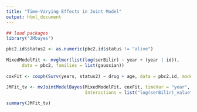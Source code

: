 ```yaml
---
title: "Time-Varying Effects in Joint Model"
output: html_document
---
```



```r

## load packages
library("JMbayes")

pbc2.id$status2 <- as.numeric(pbc2.id$status != "alive")
 
MixedModelFit <- mvglmer(list(log(serBilir) ~ year + (year | id)), 
      data = pbc2, families = list(gaussian))
 
coxFit <- coxph(Surv(years, status2) ~ drug + age, data = pbc2.id, model = TRUE)
 
JMFit_tv <- mvJointModelBayes(MixedModelFit, coxFit, timeVar = "year",
                              Interactions = list("log(serBilir)_value" = ~ 0 + tve(years, df = 8)))

summary(JMFit_tv)


```
